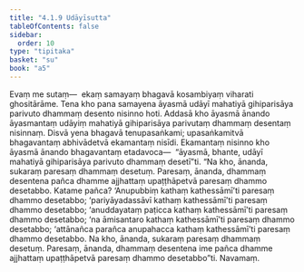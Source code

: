 ```yaml
---
title: "4.1.9 Udāyīsutta"
tableOfContents: false
sidebar:
  order: 10
type: "tipitaka"
basket: "su"
book: "a5"
---
```



<DynamicBreadcrumb />

<Division number="159" book="a5">

<Paragraph number="924" book="a5">
Evaṃ me sutaṃ—  ekaṃ samayaṃ bhagavā kosambiyaṃ viharati ghositārāme. Tena kho pana samayena āyasmā udāyī mahatiyā gihiparisāya parivuto dhammaṃ desento nisinno hoti. Addasā kho āyasmā ānando āyasmantaṃ udāyiṃ mahatiyā gihiparisāya parivutaṃ dhammaṃ desentaṃ nisinnaṃ. Disvā yena bhagavā tenupasaṅkami; upasaṅkamitvā bhagavantaṃ abhivādetvā ekamantaṃ nisīdi. Ekamantaṃ nisinno kho āyasmā ānando bhagavantaṃ etadavoca—  “āyasmā, bhante, udāyī mahatiyā gihiparisāya parivuto dhammaṃ desetī”ti.
</Paragraph>

<Paragraph number="925" book="a5">
“Na kho, ānanda, sukaraṃ paresaṃ dhammaṃ desetuṃ. Paresaṃ, ānanda, dhammaṃ desentena pañca dhamme ajjhattaṃ upaṭṭhāpetvā paresaṃ dhammo desetabbo. Katame pañca? ‘Anupubbiṃ kathaṃ kathessāmī’ti paresaṃ dhammo desetabbo; ‘pariyāyadassāvī kathaṃ kathessāmī’ti paresaṃ dhammo desetabbo; ‘anuddayataṃ paṭicca kathaṃ kathessāmī’ti paresaṃ dhammo desetabbo; ‘na āmisantaro kathaṃ kathessāmī’ti paresaṃ dhammo desetabbo; ‘attānañca parañca anupahacca kathaṃ kathessāmī’ti paresaṃ dhammo desetabbo. Na kho, ānanda, sukaraṃ paresaṃ dhammaṃ desetuṃ. Paresaṃ, ānanda, dhammaṃ desentena ime pañca dhamme ajjhattaṃ upaṭṭhāpetvā paresaṃ dhammo desetabbo”ti.

</Paragraph>
</Division>

<Paragraph number="926" type="center" book="a5">
Navamaṃ.
</Paragraph>